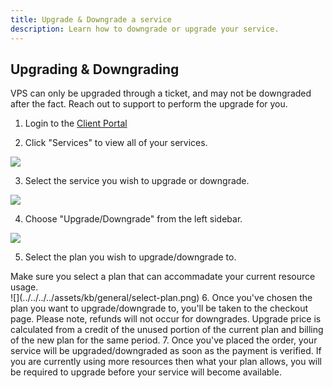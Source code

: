```yaml
---
title: Upgrade & Downgrade a service
description: Learn how to downgrade or upgrade your service.
---
```



## Upgrading & Downgrading

<Aside type="caution" title="Note">
  VPS can only be upgraded through a ticket, and may not be downgraded after the fact. Reach out to support to perform the upgrade for you.
</Aside>

1. Login to the [Client Portal](https://client.prism-host.com)

2. Click "Services" to view all of your services.

![](../../../../assets/kb/general/services.png)

3. Select the service you wish to upgrade or downgrade.

![](../../../../assets/kb/general/upgrade-service.png)

4. Choose "Upgrade/Downgrade" from the left sidebar.

![](../../../../assets/kb/general/upgrade-downgrade.png)

5. Select the plan you wish to upgrade/downgrade to.
<Aside type="caution" title="Note">
  Make sure you select a plan that can accommadate your current resource usage.
</Aside>
![](../../../../assets/kb/general/select-plan.png)
6. Once you've chosen the plan you want to upgrade/downgrade to, you'll be taken to the checkout page. Please note, refunds will not occur for downgrades. Upgrade price is calculated from a credit of the unused portion of the current plan and billing of the new plan for the same period.
7. Once you've placed the order, your service will be upgraded/downgraded as soon as the payment is verified. If you are currently using more resources then what your plan allows, you will be required to upgrade before your service will become available.